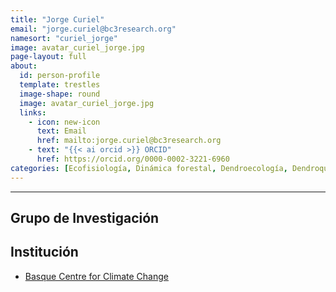 ```yaml
---
title: "Jorge Curiel"
email: "jorge.curiel@bc3research.org"  
namesort: "curiel_jorge"
image: avatar_curiel_jorge.jpg
page-layout: full
about: 
  id: person-profile
  template: trestles
  image-shape: round
  image: avatar_curiel_jorge.jpg
  links:
    - icon: new-icon
      text: Email
      href: mailto:jorge.curiel@bc3research.org
    - text: "{{< ai orcid >}} ORCID"
      href: https://orcid.org/0000-0002-3221-6960
categories: [Ecofisiología, Dinámica forestal, Dendroecología, Dendroquímica]
---
```

 
<hr>

:::{#person-profile}

## Grupo de Investigación


## Institución
- [Basque Centre for Climate Change](https://www.bc3research.org/)

:::
